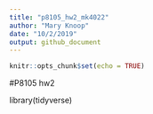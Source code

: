 ```yaml
---
title: "p8105_hw2_mk4022"
author: "Mary Knoop"
date: "10/2/2019"
output: github_document
---
```


```r
knitr::opts_chunk$set(echo = TRUE)
```

#P8105 hw2

library(tidyverse)
